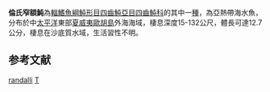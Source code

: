 {{Speciesbox 
| genus = Torquigener
| species = randalli
| status = NE
| status_system = IUCN3.1 
| authority = [[Hardy|Hardy]], 1983
| synonyms = 
}}
'''倫氏窄額魨'''為[[輻鰭魚綱|輻鰭魚綱]][[魨形目|魨形目]][[四齒魨亞目|四齒魨亞目]][[四齒魨科|四齒魨科]]的其中一[[種|種]]，為亞熱帶海水魚，分布於中[[太平洋|太平洋]]東部[[夏威夷|夏威夷]][[歐胡島|歐胡島]]外海海域，棲息深度15-132公尺，體長可達12.7公分，棲息在沙底質水域，生活習性不明。

==参考文献==
{{Reflist}}
{{Taxonbar}}

[[Category:窄額魨屬|randalli]]
[[Category:1983年描述的魚類|T]]